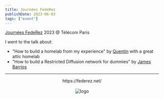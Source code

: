 ```yaml
---
title: Journées FedeRez
publishDate: 2023-06-03
tags: ["event"]
---
```


[Journées FedeRez](https://federez.net/journees/) 2023 @ Télécom Paris

I went to the talk about:

- "How to build a homelab from my experience" by [Quentin](https://gitlab.com/QuentinN42) with a great attic homelab
- "How to build a Restricted Diffusion network for dummies" by [James Barrios](https://fr.linkedin.com/in/jamesbarrios)


---



<Center>
    <div>https://federez.net/</div>
    <br />
    <Image src={logo} alt="logo" height={100}/>
</Center>

